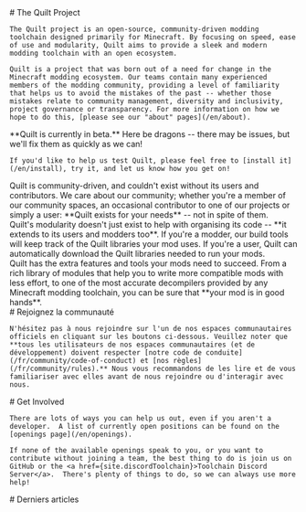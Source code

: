 
<Home content={{}}>
  <div slot="info">
    # The Quilt Project

    The Quilt project is an open-source, community-driven modding toolchain designed primarily for Minecraft. By focusing on speed, ease of use and modularity, Quilt aims to provide a sleek and modern modding toolchain with an open ecosystem.

    Quilt is a project that was born out of a need for change in the Minecraft modding ecosystem. Our teams contain many experienced members of the modding community, providing a level of familiarity that helps us to avoid the mistakes of the past -- whether those mistakes relate to community management, diversity and inclusivity, project governance or transparency. For more information on how we hope to do this, [please see our "about" pages](/en/about).

  </div>
  <div slot="wip">
    **Quilt is currently in beta.** Here be dragons -- there may be issues, but we'll fix them as quickly as we can!

    If you'd like to help us test Quilt, please feel free to [install it](/en/install), try it, and let us know how you get on!

  </div>
  <div slot="caring">
    Quilt is community-driven, and couldn't exist without its users and contributors. We care about our community; whether you're a member of our community spaces, an occasional contributor to one of our projects or simply a user: **Quilt exists for your needs** -- not in spite of them.
  </div>
  <div slot="modular">
    Quilt's modularity doesn't just exist to help with organising its code -- **it extends to its users and modders too**. If you're a modder, our build tools will keep track of the Quilt libraries your mod uses. If you're a user, Quilt can automatically download the Quilt libraries needed to run your mods.
  </div>
  <div slot="powerful">
    Quilt has the extra features and tools your mods need to succeed. From a rich library of modules that help you to write more compatible mods with less effort, to one of the most accurate decompilers provided by any Minecraft modding toolchain, you can be sure that **your mod is in good hands**.
  </div>
  <div slot="joinTheCommunity">
    # Rejoignez la communauté

    N'hésitez pas à nous rejoindre sur l'un de nos espaces communautaires officiels en cliquant sur les boutons ci-dessous. Veuillez noter que **tous les utilisateurs de nos espaces communautaires (et de développement) doivent respecter [notre code de conduite](/fr/community/code-of-conduct) et [nos règles](/fr/community/rules).** Nous vous recommandons de les lire et de vous familiariser avec elles avant de nous rejoindre ou d'interagir avec nous.

  </div>
  <div slot="getInvolved">
    # Get Involved

    There are lots of ways you can help us out, even if you aren't a developer.  A list of currently open positions can be found on the [openings page](/en/openings).

    If none of the available openings speak to you, or you want to contribute without joining a team, the best thing to do is join us on GitHub or the <a href={site.discordToolchain}>Toolchain Discord Server</a>.  There's plenty of things to do, so we can always use more help!

  </div>
  <div slot="latestPosts">
    # Derniers articles
  </div>
</Home>
